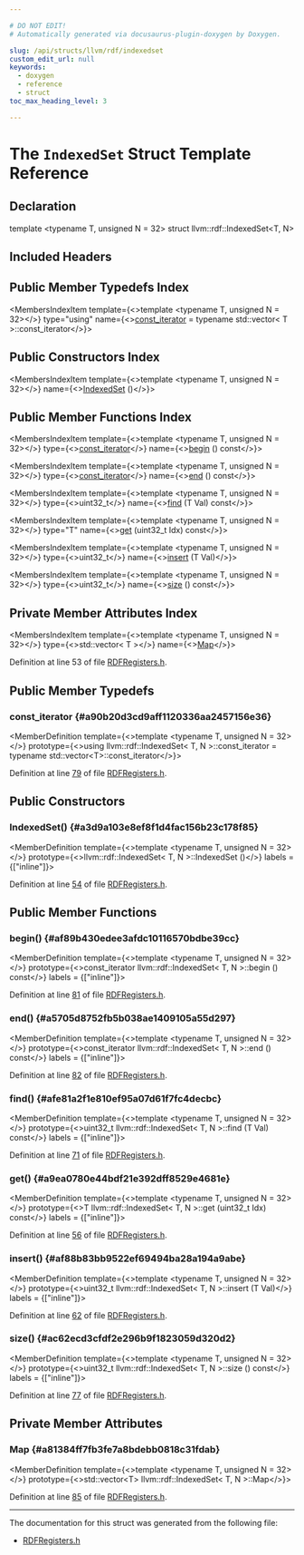 ```yaml
---

# DO NOT EDIT!
# Automatically generated via docusaurus-plugin-doxygen by Doxygen.

slug: /api/structs/llvm/rdf/indexedset
custom_edit_url: null
keywords:
  - doxygen
  - reference
  - struct
toc_max_heading_level: 3

---
```





# The `IndexedSet` Struct Template Reference

<DoxygenPage pluginConfig={pluginConfig}>



## Declaration

<CodeBlock>template &lt;typename T, unsigned N = 32&gt;
struct llvm::rdf::IndexedSet&lt;T, N&gt;</CodeBlock>

## Included Headers

<IncludesList>
<IncludesListItem
  filePath="llvm/CodeGen/RDFRegisters.h"
  permalink="/docs/api/files/include/include/llvm/include/llvm/codegen/rdfregisters-h"
  isLocal="true" />
</IncludesList>

## Public Member Typedefs Index

<MembersIndex>

<MembersIndexItem
  template={<>template &lt;typename T, unsigned N = 32&gt;</>}
  type="using"
  name={<><a href="#a90b20d3cd9aff1120336aa2457156e36">const&#95;iterator</a> = typename std::vector&lt; T &gt;::const&#95;iterator</>}>
</MembersIndexItem>

</MembersIndex>

## Public Constructors Index

<MembersIndex>

<MembersIndexItem
  template={<>template &lt;typename T, unsigned N = 32&gt;</>}
  name={<><a href="#a3d9a103e8ef8f1d4fac156b23c178f85">IndexedSet</a> ()</>}>
</MembersIndexItem>

</MembersIndex>

## Public Member Functions Index

<MembersIndex>

<MembersIndexItem
  template={<>template &lt;typename T, unsigned N = 32&gt;</>}
  type={<><a href="#a90b20d3cd9aff1120336aa2457156e36">const&#95;iterator</a></>}
  name={<><a href="#af89b430edee3afdc10116570bdbe39cc">begin</a> () const</>}>
</MembersIndexItem>

<MembersIndexItem
  template={<>template &lt;typename T, unsigned N = 32&gt;</>}
  type={<><a href="#a90b20d3cd9aff1120336aa2457156e36">const&#95;iterator</a></>}
  name={<><a href="#a5705d8752fb5b038ae1409105a55d297">end</a> () const</>}>
</MembersIndexItem>

<MembersIndexItem
  template={<>template &lt;typename T, unsigned N = 32&gt;</>}
  type={<>uint32&#95;t</>}
  name={<><a href="#afe81a2f1e810ef95a07d61f7fc4decbc">find</a> (T Val) const</>}>
</MembersIndexItem>

<MembersIndexItem
  template={<>template &lt;typename T, unsigned N = 32&gt;</>}
  type="T"
  name={<><a href="#a9ea0780e44bdf21e392dff8529e4681e">get</a> (uint32&#95;t Idx) const</>}>
</MembersIndexItem>

<MembersIndexItem
  template={<>template &lt;typename T, unsigned N = 32&gt;</>}
  type={<>uint32&#95;t</>}
  name={<><a href="#af88b83bb9522ef69494ba28a194a9abe">insert</a> (T Val)</>}>
</MembersIndexItem>

<MembersIndexItem
  template={<>template &lt;typename T, unsigned N = 32&gt;</>}
  type={<>uint32&#95;t</>}
  name={<><a href="#ac62ecd3cfdf2e296b9f1823059d320d2">size</a> () const</>}>
</MembersIndexItem>

</MembersIndex>

## Private Member Attributes Index

<MembersIndex>

<MembersIndexItem
  template={<>template &lt;typename T, unsigned N = 32&gt;</>}
  type={<>std::vector&lt; T &gt;</>}
  name={<><a href="#a81384ff7fb3fe7a8bdebb0818c31fdab">Map</a></>}>
</MembersIndexItem>

</MembersIndex>


Definition at line 53 of file <a href="/docs/api/files/include/include/llvm/include/llvm/codegen/rdfregisters-h">RDFRegisters.h</a>.

<SectionDefinition>

## Public Member Typedefs

### const&#95;iterator {#a90b20d3cd9aff1120336aa2457156e36}

<MemberDefinition
  template={<>template &lt;typename T, unsigned N = 32&gt;</>}
  prototype={<>using llvm::rdf::IndexedSet&lt; T, N &gt;::const&#95;iterator =  typename std::vector&lt;T&gt;::const&#95;iterator</>}>

Definition at line <a href="/docs/api/files/include/include/llvm/include/llvm/codegen/rdfregisters-h/#l00079">79</a> of file <a href="/docs/api/files/include/include/llvm/include/llvm/codegen/rdfregisters-h">RDFRegisters.h</a>.
</MemberDefinition>

</SectionDefinition>

<SectionDefinition>

## Public Constructors

### IndexedSet() {#a3d9a103e8ef8f1d4fac156b23c178f85}

<MemberDefinition
  template={<>template &lt;typename T, unsigned N = 32&gt;</>}
  prototype={<>llvm::rdf::IndexedSet&lt; T, N &gt;::IndexedSet ()</>}
  labels = {["inline"]}>

Definition at line <a href="/docs/api/files/include/include/llvm/include/llvm/codegen/rdfregisters-h/#l00054">54</a> of file <a href="/docs/api/files/include/include/llvm/include/llvm/codegen/rdfregisters-h">RDFRegisters.h</a>.
</MemberDefinition>

</SectionDefinition>

<SectionDefinition>

## Public Member Functions

### begin() {#af89b430edee3afdc10116570bdbe39cc}

<MemberDefinition
  template={<>template &lt;typename T, unsigned N = 32&gt;</>}
  prototype={<>const&#95;iterator llvm::rdf::IndexedSet&lt; T, N &gt;::begin () const</>}
  labels = {["inline"]}>

Definition at line <a href="/docs/api/files/include/include/llvm/include/llvm/codegen/rdfregisters-h/#l00081">81</a> of file <a href="/docs/api/files/include/include/llvm/include/llvm/codegen/rdfregisters-h">RDFRegisters.h</a>.
</MemberDefinition>

### end() {#a5705d8752fb5b038ae1409105a55d297}

<MemberDefinition
  template={<>template &lt;typename T, unsigned N = 32&gt;</>}
  prototype={<>const&#95;iterator llvm::rdf::IndexedSet&lt; T, N &gt;::end () const</>}
  labels = {["inline"]}>

Definition at line <a href="/docs/api/files/include/include/llvm/include/llvm/codegen/rdfregisters-h/#l00082">82</a> of file <a href="/docs/api/files/include/include/llvm/include/llvm/codegen/rdfregisters-h">RDFRegisters.h</a>.
</MemberDefinition>

### find() {#afe81a2f1e810ef95a07d61f7fc4decbc}

<MemberDefinition
  template={<>template &lt;typename T, unsigned N = 32&gt;</>}
  prototype={<>uint32&#95;t llvm::rdf::IndexedSet&lt; T, N &gt;::find (T Val) const</>}
  labels = {["inline"]}>

Definition at line <a href="/docs/api/files/include/include/llvm/include/llvm/codegen/rdfregisters-h/#l00071">71</a> of file <a href="/docs/api/files/include/include/llvm/include/llvm/codegen/rdfregisters-h">RDFRegisters.h</a>.
</MemberDefinition>

### get() {#a9ea0780e44bdf21e392dff8529e4681e}

<MemberDefinition
  template={<>template &lt;typename T, unsigned N = 32&gt;</>}
  prototype={<>T llvm::rdf::IndexedSet&lt; T, N &gt;::get (uint32&#95;t Idx) const</>}
  labels = {["inline"]}>

Definition at line <a href="/docs/api/files/include/include/llvm/include/llvm/codegen/rdfregisters-h/#l00056">56</a> of file <a href="/docs/api/files/include/include/llvm/include/llvm/codegen/rdfregisters-h">RDFRegisters.h</a>.
</MemberDefinition>

### insert() {#af88b83bb9522ef69494ba28a194a9abe}

<MemberDefinition
  template={<>template &lt;typename T, unsigned N = 32&gt;</>}
  prototype={<>uint32&#95;t llvm::rdf::IndexedSet&lt; T, N &gt;::insert (T Val)</>}
  labels = {["inline"]}>

Definition at line <a href="/docs/api/files/include/include/llvm/include/llvm/codegen/rdfregisters-h/#l00062">62</a> of file <a href="/docs/api/files/include/include/llvm/include/llvm/codegen/rdfregisters-h">RDFRegisters.h</a>.
</MemberDefinition>

### size() {#ac62ecd3cfdf2e296b9f1823059d320d2}

<MemberDefinition
  template={<>template &lt;typename T, unsigned N = 32&gt;</>}
  prototype={<>uint32&#95;t llvm::rdf::IndexedSet&lt; T, N &gt;::size () const</>}
  labels = {["inline"]}>

Definition at line <a href="/docs/api/files/include/include/llvm/include/llvm/codegen/rdfregisters-h/#l00077">77</a> of file <a href="/docs/api/files/include/include/llvm/include/llvm/codegen/rdfregisters-h">RDFRegisters.h</a>.
</MemberDefinition>

</SectionDefinition>

<SectionDefinition>

## Private Member Attributes

### Map {#a81384ff7fb3fe7a8bdebb0818c31fdab}

<MemberDefinition
  template={<>template &lt;typename T, unsigned N = 32&gt;</>}
  prototype={<>std::vector&lt;T&gt; llvm::rdf::IndexedSet&lt; T, N &gt;::Map</>}>

Definition at line <a href="/docs/api/files/include/include/llvm/include/llvm/codegen/rdfregisters-h/#l00085">85</a> of file <a href="/docs/api/files/include/include/llvm/include/llvm/codegen/rdfregisters-h">RDFRegisters.h</a>.
</MemberDefinition>

</SectionDefinition>

<hr/>

The documentation for this struct was generated from the following file:

<ul>
<li><a href="/docs/api/files/include/include/llvm/include/llvm/codegen/rdfregisters-h">RDFRegisters.h</a></li>
</ul>

</DoxygenPage>
